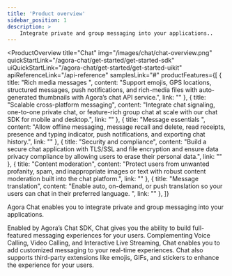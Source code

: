 ```yaml
---
title: 'Product overview'
sidebar_position: 1
description: >
    Integrate private and group messaging into your applications..
---
```



<ProductOverview
    title="Chat"
    img="/images/chat/chat-overview.png"
    quickStartLink="/agora-chat/get-started/get-started-sdk"
    uiQuickStartLink="/agora-chat/get-started/get-started-uikit"
    apiReferenceLink="/api-reference"
    samplesLink="#"
    productFeatures={[
        {
            title: "Rich media messages ",
            content: "Support emojis, GPS locations, structured messages, push notifications, and rich-media files with auto-generated thumbnails with Agora’s chat API service.",
            link: ""
        },
        {
            title: "Scalable cross-platform messaging",
            content: "Integrate chat signaling, one-to-one private chat, or feature-rich group chat at scale with our chat SDK for mobile and desktop.",
            link: ""
        },
        {
            title: "Message essentials ",
            content: "Allow offline messaging, message recall and delete, read receipts, presence and typing indicator, push notifications, and exporting chat history.",
            link: ""
        },
        {
            title: "Security and compliance",
            content: "Build a secure chat application with TLS/SSL and file encryption and ensure data privacy compliance by allowing users to erase their personal data.",
            link: ""
        },
        {
            title: "Content moderation",
            content: "Protect users from unwanted profanity, spam, and inappropriate images or text with robust content moderation built into the chat platform.",
            link: ""
        },
        {
            title: "Message translation",
            content: "Enable auto, on-demand, or push translation so your users can chat in their preferred language. ",
            link: ""
        },
    ]}

>

Agora Chat enables you to integrate private and group messaging into your applications.

Enabled by Agora’s Chat SDK, Chat gives you the ability to build full-featured messaging experiences for your users. Complementing Voice Calling, Video Calling, and Interactive Live Streaming, Chat enables you to add customized messaging to your real-time experiences. Chat also supports third-party extensions like emojis, GIFs, and stickers to enhance the experience for your users.



</ProductOverview>